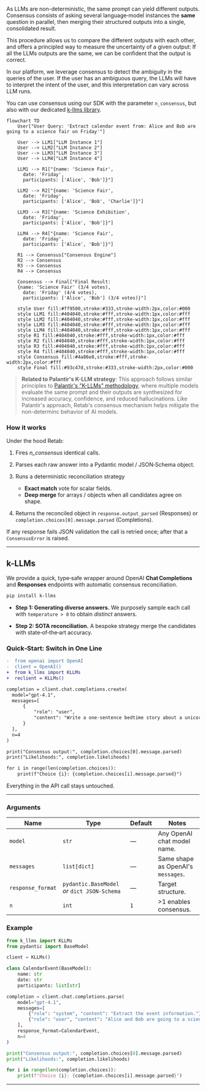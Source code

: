 As LLMs are non-deterministic, the same prompt can yield different outputs. 
Consensus consists of asking several language‑model instances the **same** question in parallel, then merging their structured outputs into a single, consolidated result.

This procedure allows us to compare the different outputs with each other, and offers a principled way to measure the uncertainty of a given output:
If all the LLMs outputs are the same, we can be confident that the output is correct. 

In our platform, we leverage consensus to detect the ambiguity in the queries of the user. If the user has an ambiguous query, the LLMs will have to interpret the intent of the user, and this interpretation can vary across LLM runs. 


You can use consensus using our SDK with the parameter `n_consensus`, but also with our dedicated [k-llms library](https://retab.com/k-llms).


```mermaid
flowchart TD
    User["User Query: 'Extract calendar event from: Alice and Bob are going to a science fair on Friday'"]
    
    User --> LLM1["LLM Instance 1"]
    User --> LLM2["LLM Instance 2"]
    User --> LLM3["LLM Instance 3"]
    User --> LLM4["LLM Instance 4"]
    
    LLM1 --> R1["{name: 'Science Fair',
      date: 'Friday',
      participants: ['Alice', 'Bob']}"]
    
    LLM2 --> R2["{name: 'Science Fair',
      date: 'Friday',
      participants: ['Alice', 'Bob', 'Charlie']}"]
    
    LLM3 --> R3["{name: 'Science Exhibition',
      date: 'Friday',
      participants: ['Alice', 'Bob']}"]
    
    LLM4 --> R4["{name: 'Science Fair',
      date: 'Friday',
      participants: ['Alice', 'Bob']}"]
    
    R1 --> Consensus["Consensus Engine"]
    R2 --> Consensus
    R3 --> Consensus
    R4 --> Consensus
    
    Consensus --> Final["Final Result:
    {name: 'Science Fair' (3/4 votes),
      date: 'Friday' (4/4 votes),
      participants: ['Alice', 'Bob'] (3/4 votes)}"]
    
    style User fill:#ff9500,stroke:#333,stroke-width:2px,color:#000
    style LLM1 fill:#404040,stroke:#fff,stroke-width:1px,color:#fff
    style LLM2 fill:#404040,stroke:#fff,stroke-width:1px,color:#fff
    style LLM3 fill:#404040,stroke:#fff,stroke-width:1px,color:#fff
    style LLM4 fill:#404040,stroke:#fff,stroke-width:1px,color:#fff
    style R1 fill:#404040,stroke:#fff,stroke-width:1px,color:#fff
    style R2 fill:#404040,stroke:#fff,stroke-width:1px,color:#fff
    style R3 fill:#404040,stroke:#fff,stroke-width:1px,color:#fff
    style R4 fill:#404040,stroke:#fff,stroke-width:1px,color:#fff
    style Consensus fill:#4a86e8,stroke:#fff,stroke-width:2px,color:#fff
    style Final fill:#93c47d,stroke:#333,stroke-width:2px,color:#000
```

> **Related to Palantir's K-LLM strategy**: This approach follows similar principles to [Palantir's "K-LLMs" methodology](https://www.linkedin.com/posts/palantir-technologies_never-use-1-llm-when-you-can-use-k-llms-activity-7109622372021780480-eMPG/), where multiple models evaluate the same prompt and their outputs are synthesized for increased accuracy, confidence, and reduced hallucinations. Like Palantir's approach, Retab's consensus mechanism helps mitigate the non-determinc behavior of AI models.


### How it works
Under the hood Retab:

1. Fires *n\_consensus* identical calls.
2. Parses each raw answer into a Pydantic model / JSON‑Schema object.
3. Runs a deterministic reconciliation strategy

   * **Exact match** vote for scalar fields.
   * **Deep merge** for arrays / objects when all candidates agree on shape.
4. Returns the reconciled object in `response.output_parsed` (Responses) or `completion.choices[0].message.parsed` (Completions).

If any response fails JSON validation the call is retried once; after that a `ConsensusError` is raised.


---


## k-LLMs


We provide a quick, type‑safe wrapper around OpenAI **Chat Completions** and **Responses** endpoints with automatic consensus reconciliation.

```bash
pip install k-llms
```


- **Step 1: Generating diverse answers.** We purposely sample each call with `temperature > 0` to obtain *distinct* answers.

- **Step 2: SOTA reconciliation.** A bespoke strategy merge the candidates with state‑of‑the‑art accuracy.


### Quick‑Start: Switch in One Line

```diff {14}
-  from openai import OpenAI
-  client = OpenAI()
+  from k_llms import KLLMs
+  reclient = KLLMs()

completion = client.chat.completions.create(
  model="gpt-4.1",
  messages=[
      {
          "role": "user",
          "content": "Write a one-sentence bedtime story about a unicorn."
      }
  ],
  n=4
)

print("Consensus output:", completion.choices[0].message.parsed)
print("Likelihoods:", completion.likelihoods)

for i in range(len(completion.choices)):
    print(f"Choice {i}: {completion.choices[i].message.parsed}")
```


Everything in the API call stays untouched.

---

### Arguments

| Name              | Type                                         | Default | Notes                              |
| ----------------- | -------------------------------------------- | ------- | ---------------------------------- |
| `model`           | `str`                                        | —       | Any OpenAI chat model name.        |
| `messages`        | `list[dict]`                                 | —       | Same shape as OpenAI's `messages`. |
| `response_format` | `pydantic.BaseModel` *or* `dict JSON‑Schema` | —       | Target structure.                  |
| `n`               | `int`                                        | `1`     | >1 enables consensus.              |

### Example

<CodeGroup>

```python python {22}
from k_llms import KLLMs
from pydantic import BaseModel

client = KLLMs()

class CalendarEvent(BaseModel):
    name: str
    date: str
    participants: list[str]

completion = client.chat.completions.parse(
    model="gpt-4.1",
    messages=[
        {"role": "system", "content": "Extract the event information."},
        {"role": "user", "content": "Alice and Bob are going to a science fair on Friday."},
    ],
    response_format=CalendarEvent,
    n=4
)

print("Consensus output:", completion.choices[0].message.parsed)
print("Likelihoods:", completion.likelihoods)

for i in range(len(completion.choices)):
    print(f"Choice {i}: {completion.choices[i].message.parsed}")
```

</CodeGroup>

---